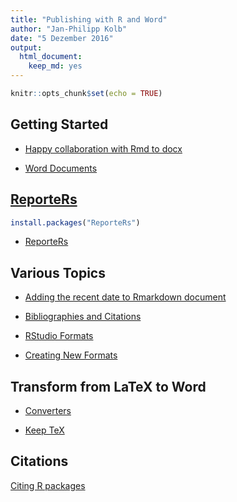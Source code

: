 ```yaml
---
title: "Publishing with R and Word"
author: "Jan-Philipp Kolb"
date: "5 Dezember 2016"
output: 
  html_document: 
    keep_md: yes
---
```


```r
knitr::opts_chunk$set(echo = TRUE)
```

## Getting Started

- [Happy collaboration with Rmd to docx](http://rmarkdown.rstudio.com/articles_docx.html)

- [Word Documents](http://rmarkdown.rstudio.com/word_document_format.html#style_reference)

## [ReporteRs](https://davidgohel.github.io/ReporteRs/index.html)

```r
install.packages("ReporteRs")
```

- [ReporteRs](http://www.graphdoctor.com/archives/3)


## Various Topics

- [Adding the recent date to Rmarkdown document](http://stackoverflow.com/questions/23449319/yaml-current-date-in-rmarkdown)

- [Bibliographies and Citations](http://rmarkdown.rstudio.com/authoring_bibliographies_and_citations.html)

- [RStudio Formats](http://rmarkdown.rstudio.com/formats.html)

- [Creating New Formats](http://rmarkdown.rstudio.com/developer_custom_formats.html)

## Transform from LaTeX to Word

- [Converters](http://www.tug.org/utilities/texconv/textopc.html)

- [Keep TeX](http://rmarkdown.rstudio.com/pdf_document_format.html)

## Citations

[Citing R packages](http://www.carlboettiger.info/2012/03/20/citing-r-packages.html)
